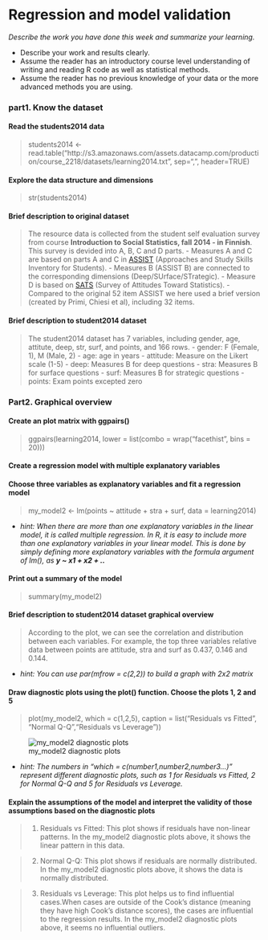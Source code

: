 # Regression and model validation

*Describe the work you have done this week and summarize your learning.*

- Describe your work and results clearly. 
- Assume the reader has an introductory course level understanding of writing and reading R code as well as statistical methods.
- Assume the reader has no previous knowledge of your data or the more advanced methods you are using.


### part1. Know the dataset
#### Read the students2014 data
> students2014 <- read.table("http://s3.amazonaws.com/assets.datacamp.com/production/course_2218/datasets/learning2014.txt", sep=",", header=TRUE)

#### Explore the data structure and dimensions
> str(students2014)

#### Brief description to original dataset

> 
The resource data is collected from the student self evaluation survey from course **Introduction to Social Statistics, fall 2014 - in Finnish**. This survey is devided into A, B, C and D parts.
- Measures A and C are based on parts A and C in [ASSIST](http://www.etl.tla.ed.ac.uk/publications.html#measurement)
(Approaches and Study Skills Inventory for Students).
- Measures B (ASSIST B) are connected to the corresponding dimensions (Deep/SUrface/STrategic).
- Measure D is based on [SATS](http://www.evaluationandstatistics.com/) (Survey of Attitudes Toward Statistics).
- Compared to the original 52 item ASSIST we here used a brief version (created by Primi, Chiesi et al), including 32 items.

#### Brief description to student2014 dataset
> 
The student2014 dataset has 7 variables, including gender, age, attitute, deep, str, surf, and points, and 166 rows.
- gender: F (Female, 1), M (Male, 2)
- age: age in years
- attitude: Measure on the Likert scale (1-5)
- deep: Measures B for deep questions
- stra: Measures B for surface questions
- surf: Measures B for strategic questions
- points: Exam points excepted zero


### Part2. Graphical overview

#### Create an plot matrix with ggpairs()
> ggpairs(learning2014, lower = list(combo = wrap("facethist", bins = 20)))

#### Create a regression model with multiple explanatory variables
#### Choose three variables as explanatory variables and fit a regression model 
> my_model2 <- lm(points ~ attitude + stra + surf, data = learning2014)

- *hint: When there are more than one explanatory variables in the linear model, it is called multiple regression. In R, it is easy to include more than one explanatory variables in your linear model. This is done by simply defining more explanatory variables with the formula argument of lm(), as **y ~ x1 + x2 + ..** *

#### Print out a summary of the model
> summary(my_model2)

#### Brief description to student2014 dataset graphical overview
> According to the plot, we can see the correlation and distribution between each variables. For example, the top three variables relative data between points are attitude, stra and surf as 0.437, 0.146 and 0.144.

- *hint: You can use par(mfrow = c(2,2)) to build a graph with 2x2 matrix*

#### Draw diagnostic plots using the plot() function. Choose the plots 1, 2 and 5
>plot(my_model2, which = c(1,2,5), caption = list("Residuals vs Fitted", "Normal Q-Q","Residuals vs Leverage"))

![my_model2 diagnostic plots](data/diagnostic_plots.png)

- *hint: The numbers in "which = c(number1,number2,number3...)" represent different diagnostic plots, such as 1 for Residuals vs Fitted, 2 for Normal Q-Q and 5 for Residuals vs Leverage.*


#### Explain the assumptions of the model and interpret the validity of those assumptions based on the diagnostic plots
> 1. Residuals vs Fitted: This plot shows if residuals have non-linear patterns. In the my_model2 diagnostic plots above, it shows the linear pattern in this data.

> 2. Normal Q-Q: This plot shows if residuals are normally distributed. In the my_model2 diagnostic plots above, it shows the data is normally distributed.

> 3. Residuals vs Leverage: This plot helps us to find influential cases.When cases are outside of the Cook’s distance (meaning they have high Cook’s distance scores), the cases are influential to the regression results. In the my_model2 diagnostic plots above, it seems no influential outliers.




